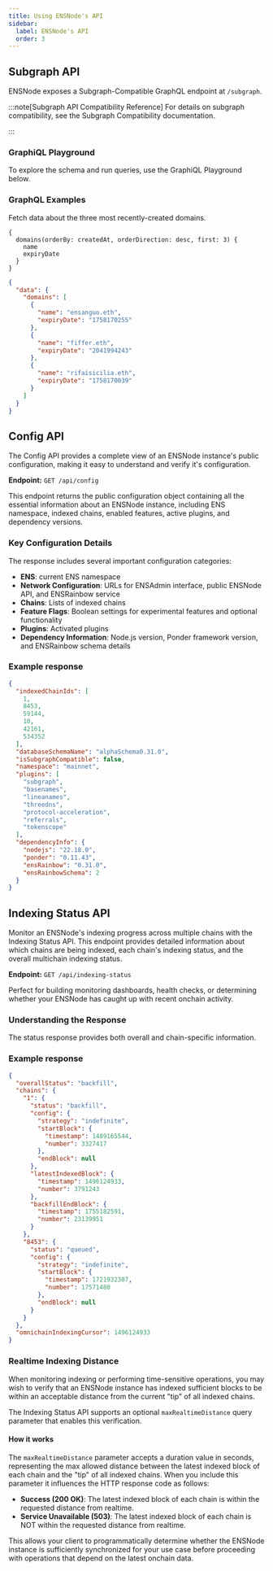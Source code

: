 ```yaml
---
title: Using ENSNode's API
sidebar:
  label: ENSNode's API
  order: 3
---
```



## Subgraph API
ENSNode exposes a Subgraph-Compatible GraphQL endpoint at `/subgraph`.

:::note[Subgraph API Compatibility Reference]
For details on subgraph compatibility, see the Subgraph Compatibility documentation.

<LinkCard
  href="/docs/reference/subgraph-compatibility"
  title="Subgraph Compatibility"
/>
:::

### GraphiQL Playground

To explore the schema and run queries, use the GraphiQL Playground below.

<LinkCard
  href="https://api.alpha.ensnode.io/subgraph"
  title="Subgraph-compatible GraphiQL Playground"
/>

### GraphQL Examples

Fetch data about the three most recently-created domains.

```gql
{
  domains(orderBy: createdAt, orderDirection: desc, first: 3) {
    name
    expiryDate
  }
}
```

```json
{
  "data": {
    "domains": [
      {
        "name": "ensanguo.eth",
        "expiryDate": "1758170255"
      },
      {
        "name": "fiffer.eth",
        "expiryDate": "2041994243"
      },
      {
        "name": "rifaisicilia.eth",
        "expiryDate": "1758170039"
      }
    ]
  }
}
```

## Config API

The Config API provides a complete view of an ENSNode instance's public
configuration, making it easy to understand and verify it's configuration.

**Endpoint:** `GET /api/config`

This endpoint returns the public configuration object containing all
the essential information about an ENSNode instance,
including ENS namespace, indexed chains, enabled features, active plugins,
and dependency versions.

### Key Configuration Details

The response includes several important configuration categories:

- **ENS**: current ENS namespace
- **Network Configuration**: URLs for ENSAdmin interface, public ENSNode API,
  and ENSRainbow service
- **Chains**: Lists of indexed chains
- **Feature Flags**: Boolean settings for experimental features and optional
  functionality
- **Plugins**: Activated plugins
- **Dependency Information**: Node.js version, Ponder framework version, and
  ENSRainbow schema details

### Example response

```json
{
  "indexedChainIds": [
    1,
    8453,
    59144,
    10,
    42161,
    534352
  ],
  "databaseSchemaName": "alphaSchema0.31.0",
  "isSubgraphCompatible": false,
  "namespace": "mainnet",
  "plugins": [
    "subgraph",
    "basenames",
    "lineanames",
    "threedns",
    "protocol-acceleration",
    "referrals",
    "tokenscope"
  ],
  "dependencyInfo": {
    "nodejs": "22.18.0",
    "ponder": "0.11.43",
    "ensRainbow": "0.31.0",
    "ensRainbowSchema": 2
  }
}
```

## Indexing Status API

Monitor an ENSNode's indexing progress across multiple chains with
the Indexing Status API. This endpoint provides detailed information
about which chains are being indexed, each chain's indexing status,
and the overall multichain indexing status.

**Endpoint:** `GET /api/indexing-status`

Perfect for building monitoring dashboards, health checks, or determining
whether your ENSNode has caught up with recent onchain activity.

### Understanding the Response

The status response provides both overall and chain-specific information.

### Example response

```json
{
  "overallStatus": "backfill",
  "chains": {
    "1": {
      "status": "backfill",
      "config": {
        "strategy": "indefinite",
        "startBlock": {
          "timestamp": 1489165544,
          "number": 3327417
        },
        "endBlock": null
      },
      "latestIndexedBlock": {
        "timestamp": 1496124933,
        "number": 3791243
      },
      "backfillEndBlock": {
        "timestamp": 1755182591,
        "number": 23139951
      }
    },
    "8453": {
      "status": "queued",
      "config": {
        "strategy": "indefinite",
        "startBlock": {
          "timestamp": 1721932307,
          "number": 17571480
        },
        "endBlock": null
      }
    }
  },
  "omnichainIndexingCursor": 1496124933
}
```

### Realtime Indexing Distance

When monitoring indexing or performing time-sensitive operations, you may wish to
verify that an ENSNode instance has indexed sufficient blocks to be within
an acceptable distance from the current "tip" of all indexed chains.

The Indexing Status API supports an optional `maxRealtimeDistance` query
parameter that enables this verification.

#### How it works

The `maxRealtimeDistance` parameter accepts a duration value in seconds,
representing the max allowed distance between the latest indexed block of each chain and the "tip" of all indexed chains.
When you include this parameter it influences the HTTP response code as follows:

- **Success (200 OK)**: The latest indexed block of each chain is within the requested distance from realtime.
- **Service Unavailable (503)**: The latest indexed block of each chain is NOT within the requested distance from realtime.

This allows your client to programmatically determine whether the ENSNode
instance is sufficiently synchronized for your use case before proceeding with
operations that depend on the latest onchain data.
